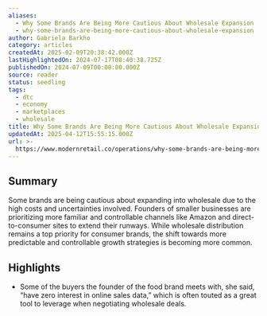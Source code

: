 ```yaml
---
aliases:
  - Why Some Brands Are Being More Cautious About Wholesale Expansion
  - why-some-brands-are-being-more-cautious-about-wholesale-expansion
author: Gabriela Barkho
category: articles
createdAt: 2025-02-09T20:38:42.000Z
lastHighlightedOn: 2024-07-17T08:40:38.725Z
publishedOn: 2024-07-09T00:00:00.000Z
source: reader
status: seedling
tags:
  - dtc
  - economy
  - marketplaces
  - wholesale
title: Why Some Brands Are Being More Cautious About Wholesale Expansion
updatedAt: 2025-04-12T15:55:15.000Z
url: >-
  https://www.modernretail.co/operations/why-some-brands-are-being-more-cautious-about-wholesale-expansion/?utm_campaign=modernretaildis&utm_medium=rss&utm_source=general-rss&utm_term=Retail%20Dive:%20DTC
---
```

## Summary

Some brands are being cautious about expanding into wholesale due to the high costs and uncertainties involved. Founders of smaller businesses are prioritizing more familiar and controllable channels like Amazon and direct-to-consumer sites to extend their runways. While wholesale distribution remains a top priority for consumer brands, the shift towards more predictable and controllable growth strategies is becoming more common.

## Highlights

- Some of the buyers the founder of the food brand meets with, she said, “have zero interest in online sales data,” which is often touted as a great tool to leverage when negotiating wholesale deals.

